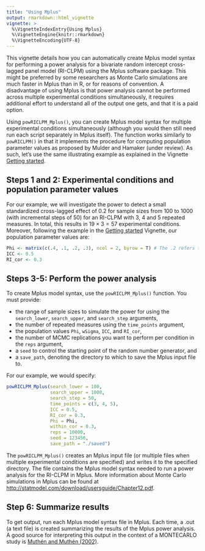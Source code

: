 ---
title: "Using Mplus"
output: rmarkdown::html_vignette
vignette: >
  %\VignetteIndexEntry{Using Mplus}
  %\VignetteEngine{knitr::rmarkdown}
  %\VignetteEncoding{UTF-8}
---
This vignette details how you can automatically create Mplus model syntax for performing a power analysis for a bivariate random intercept cross-lagged panel model (RI-CLPM) using the Mplus software package. This might be preferred by some researchers as Monte Carlo simulations are much faster in Mplus than in R, or for reasons of convention. A disadvantage of using Mplus is that power analysis cannot be performed across multiple experimental conditions simultaneously, it requires additional effort to understand all of the output one gets, and that it is a paid option.

Using `powRICLPM_Mplus()`, you can create Mplus model syntax for multiple experimental conditions simultaneously (although you would then still need run each script separately in Mplus itself). The function works similarly to `powRICLPM()` in that it implements the procedure for computing population parameter values as proposed by Mulder and Hamaker (under review). As such, let's use the same illustrating example as explained in the Vignette [Getting started](https://jeroendmulder.github.io/powRICLPM/articles/start.html). 

## Steps 1 and 2: Experimental conditions and population parameter values  
For our example, we will investigate the power to detect a small standardized cross-lagged effect of $0.2$ for sample sizes from 100 to 1000 (with incremental steps of 50) for an RI-CLPM with 3, 4 and 5 repeated measures. In total, this results in $19 \times 3 = 57$ experimental conditions. Moreover, following the example in the [Getting started](https://jeroendmulder.github.io/powRICLPM/articles/start.html) Vignette, our population parameter values are:

```{r preparation, eval = FALSE}
Phi <- matrix(c(.4, .1, .2, .3), ncol = 2, byrow = T) # The .2 refers to our standardized cross-lagged effect of interest
ICC <- 0.5
RI_cor <- 0.3
```

## Steps 3-5: Perform the power analysis
To create Mplus model syntax, use the `powRICLPM_Mplus()` function. You must provide:

- the range of sample sizes to simulate the power for using the `search_lower`, `search_upper`, and `search_step` arguments,
- the number of repeated measures using the `time_points` argument, 
- the population values `Phi`, `wSigma`, `ICC`, and `RI_cor`,
- the number of MCMC replications you want to perform per condition in the `reps` argument,
- a `seed` to control the starting point of the random number generator, and
- a `save_path`, denoting the directory to which to save the Mplus input file to. 

For our example, we would specify:

```{r analysis, eval = F}
powRICLPM_Mplus(search_lower = 100,
                search_upper = 1000,
                search_step = 50,
                time_points = c(3, 4, 5),
                ICC = 0.5,
                RI_cor = 0.3,
                Phi = Phi,
                within_cor = 0.3,
                reps = 10000,
                seed = 123456,
                save_path = "./saved")
```

The `powRICLPM_Mplus()` creates an Mplus input file (or multiple files when multiple experimental conditions are specified) and writes it to the specified directory. The file contains the Mplus model syntax needed to run a power analysis for the RI-CLPM in Mplus. More information about Monte Carlo simulations in Mplus can be found at [http://statmodel.com/download/usersguide/Chapter12.pdf](http://statmodel.com/download/usersguide/Chapter12.pdf).

## Step 6: Summarize results
To get output, run each Mplus model syntax file in Mplus. Each time, a .out (a text file) is created summarizing the results of the Mplus power analysis. A good source for interpreting this output in the context of a MONTECARLO study is [Muthén and Muthén (2002)](https://doi.org/10.1207/S15328007SEM0904_8).

